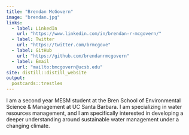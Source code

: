 ```yaml
---
title: "Brendan McGovern"
image: "brendan.jpg"
links:
  - label: LinkedIn
    url: "https://www.linkedin.com/in/brendan-r-mcgovern/"
  - label: Twitter
    url: "https://twitter.com/brmcgove"
  - label: GitHub
    url: "https://github.com/brendanrmcgovern"
  - label: Email
    url: "mailto:bmcgovern@ucsb.edu"
site: distill::distill_website
output:
  postcards::trestles
---
```

 
I am a second year MESM student at the Bren School of Environmental Science & Management at UC Santa Barbara. I am specializing in water resources management, and I am specifically interested in developing a deeper understanding around sustainable water management under a changing climate. 